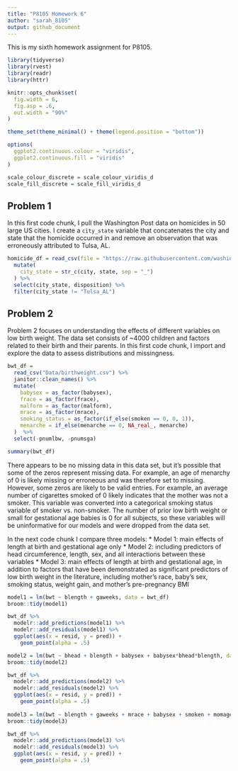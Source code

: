 ```yaml
---
title: "P8105 Homework 6"
author: "sarah_8105"
output: github_document
---
```



This is my sixth homework assignment for P8105.

```r
library(tidyverse)
library(rvest)
library(readr)
library(httr)

knitr::opts_chunk$set(
  fig.width = 6,
  fig.asp = .6,
  out.width = "90%"
)

theme_set(theme_minimal() + theme(legend.position = "bottom"))

options(
  ggplot2.continuous.colour = "viridis",
  ggplot2.continuous.fill = "viridis"
)

scale_colour_discrete = scale_colour_viridis_d
scale_fill_discrete = scale_fill_viridis_d
```


## Problem 1

In this first code chunk, I pull the Washington Post data on homicides in 50 large US cities. I create a `city_state` variable that concatenates the city and state that the homicide occurred in and remove an observation that was erroneously attributed to Tulsa, AL. 

```r
homicide_df = read_csv(file = "https://raw.githubusercontent.com/washingtonpost/data-homicides/master/homicide-data.csv") %>%
  mutate(
    city_state = str_c(city, state, sep = "_")
  ) %>%
  select(city_state, disposition) %>%
  filter(city_state != "Tulsa_AL")
```




## Problem 2

Problem 2 focuses on understanding the effects of different variables on low birth weight. The data set consists of ~4000 children and factors related to their birth and their parents. In this first code chunk, I import and explore the data to assess distributions and missingness.


```r
bwt_df = 
  read_csv("Data/birthweight.csv") %>%
  janitor::clean_names() %>%
  mutate(
    babysex = as_factor(babysex),
    frace = as_factor(frace),
    malform = as_factor(malform),
    mrace = as_factor(mrace),
    smoking_status = as_factor(if_else(smoken == 0, 0, 1)),
    menarche = if_else(menarche == 0, NA_real_, menarche)
  )  %>%
  select(-pnumlbw, -pnumsga)

summary(bwt_df)

```

There appears to be no missing data in this data set, but it's possible that some of the zeros represent missing data. For example, an age of menarchy of 0 is likely missing or erroneous and was therefore set to missing. However, some zeros are likely to be valid entries. For example, an average number of cigarettes smoked of 0 likely indicates that the mother was not a smoker. This variable was converted into a categorical smoking status variable of smoker vs. non-smoker. The number of prior low birth weight or small for gestational age babies is 0 for all subjects, so these variables will be uninformative for our models and were dropped from the data set. 

In the next code chunk I compare three models:
* Model 1: main effects of length at birth and gestational age only
* Model 2: including predictors of head circumference, length, sex, and all interactions between these variables
* Model 3: main effects of length at birth and gestational age, in addition to factors that have been demonstrated as significant predictors of low birth weight in the literature, including mother's race, baby's sex, smoking status, weight gain, and mother's pre-pregnancy BMI

```r
model1 = lm(bwt ~ blength + gaweeks, data = bwt_df)
broom::tidy(model1)

bwt_df %>%
  modelr::add_predictions(model1) %>%
  modelr::add_residuals(model1) %>%
  ggplot(aes(x = resid, y = pred)) +
    geom_point(alpha = .5)

model2 = lm(bwt ~ bhead + blength + babysex + babysex*bhead*blength, data = bwt_df)
broom::tidy(model2)

bwt_df %>%
  modelr::add_predictions(model2) %>%
  modelr::add_residuals(model2) %>%
  ggplot(aes(x = resid, y = pred)) +
    geom_point(alpha = .5)
  
model3 = lm(bwt ~ blength + gaweeks + mrace + babysex + smoken + momage + ppbmi + wtgain, data = bwt_df)
broom::tidy(model3)

bwt_df %>%
  modelr::add_predictions(model3) %>%
  modelr::add_residuals(model3) %>%
  ggplot(aes(x = resid, y = pred)) +
    geom_point(alpha = .5)

```

